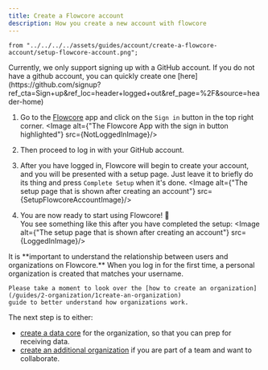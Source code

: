 ```yaml
---
title: Create a Flowcore account
description: How you create a new account with flowcore
---
```


    from "../../../../assets/guides/account/create-a-flowcore-account/setup-flowcore-account.png";

<Card title="GitHub" icon="github">
    Currently, we only support signing up with a GitHub account. If you do not have a github account, you can quickly
    create one
    [here](https://github.com/signup?ref_cta=Sign+up&ref_loc=header+logged+out&ref_page=%2F&source=header-home)
</Card>

1. Go to the [Flowcore](https://flowcore.io) app and click on the `Sign in` button in the top right corner.
<Image alt={"The Flowcore App with the sign in button highlighted"} src={NotLoggedInImage}/>

2. Then proceed to log in with your GitHub account.

3. After you have logged in, Flowcore will begin to create your account, and you will be presented with a setup page. Just leave it to briefly do its thing and press `Complete Setup` when it's done.
<Image alt={"The setup page that is shown after creating an account"} src={SetupFlowcoreAccountImage}/>

4. You are now ready to start using Flowcore! 🎉<br/>
You see something like this after you have completed the setup:
<Image alt={"The setup page that is shown after creating an account"} src={LoggedInImage}/>


<Card title="Relationship between users and organizations" icon="information">
    It is **important to understand the relationship between users and organizations on Flowcore.** When you log in for
    the first time, a personal organization is created that matches your username.

    Please take a moment to look over the [how to create an organization](/guides/2-organization/1create-an-organization)
    guide to better understand how organizations work.
</Card>

The next step is to either:
- [create a data core](/guides/3-data-core/2create-data-core) for the organization, so that you can prep for receiving data.
- [create an additional organization](/guides/2-organization/1create-an-organization) if you are part of a team and want to collaborate.